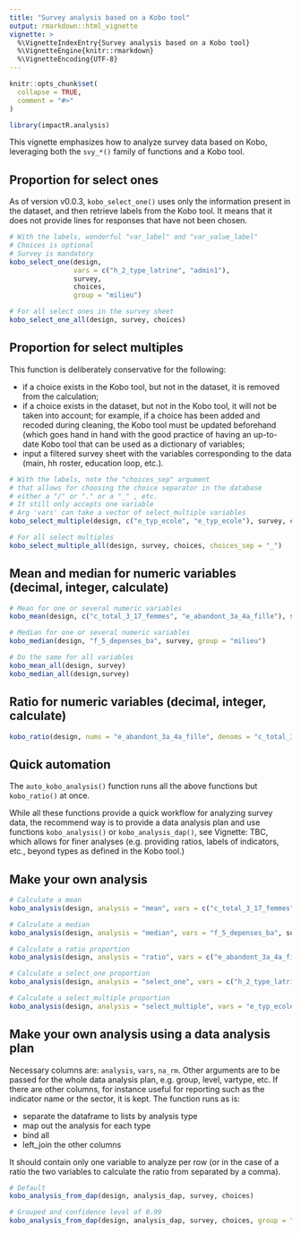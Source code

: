 ```yaml
---
title: "Survey analysis based on a Kobo tool"
output: rmarkdown::html_vignette
vignette: >
  %\VignetteIndexEntry{Survey analysis based on a Kobo tool}
  %\VignetteEngine{knitr::rmarkdown}
  %\VignetteEncoding{UTF-8}
---
```


```r
knitr::opts_chunk$set(
  collapse = TRUE,
  comment = "#>"
)
```

```r
library(impactR.analysis)
```

This vignette emphasizes how to analyze survey data based on Kobo, leveraging both the `svy_*()` family of functions and a Kobo tool. 

## Proportion for select ones

As of version v0.0.3, `kobo_select_one()` uses only the information present in the dataset, and then retrieve labels from the Kobo tool. It means that it does not provide lines for responses that have not been chosen. 

```r

# With the labels, wonderful "var_label" and "var_value_label"
# Choices is optional
# Survey is mandatory
kobo_select_one(design, 
                vars = c("h_2_type_latrine", "admin1"), 
                survey, 
                choices, 
                group = "milieu")

# For all select ones in the survey sheet
kobo_select_one_all(design, survey, choices)
```

## Proportion for select multiples

This function is deliberately conservative for the following:

- if a choice exists in the Kobo tool, but not in the dataset, it is removed from the calculation;
- if a choice exists in the dataset, but not in the Kobo tool, it will not be taken into account; for example, if a choice has been added and recoded during cleaning, the Kobo tool must be updated beforehand (which goes hand in hand with the good practice of having an up-to-date Kobo tool that can be used as a dictionary of variables;
- input a filtered survey sheet with the variables corresponding to the data (main, hh roster, education loop, etc.).

```r
# With the labels, note the "choices_sep" argument
# that allows for choosing the choice separator in the database
# either a "/" or "." or a "_" , etc.
# It still only accepts one variable
# Arg 'vars' can take a vector of select_multiple variables
kobo_select_multiple(design, c("e_typ_ecole", "e_typ_ecole"), survey, choices, choices_sep = "_")

# For all select multiples
kobo_select_multiple_all(design, survey, choices, choices_sep = "_")
```

## Mean and median for numeric variables (decimal, integer, calculate)

```r
# Mean for one or several numeric variables
kobo_mean(design, c("c_total_3_17_femmes", "e_abandont_3a_4a_fille"), survey)

# Median for one or several numeric variables
kobo_median(design, "f_5_depenses_ba", survey, group = "milieu")

# Do the same for all variables
kobo_mean_all(design, survey)
kobo_median_all(design,survey)
```

## Ratio for numeric variables (decimal, integer, calculate)

```r
kobo_ratio(design, nums = "e_abandont_3a_4a_fille", denoms = "c_total_3_17_femmes", survey = survey)
```



## Quick automation

The `auto_kobo_analysis()` function runs all the above functions but `kobo_ratio()` at once.

While all these functions provide a quick workflow for analyzing survey data, the recommend way is to provide a data analysis plan and use functions `kobo_analysis()` or `kobo_analysis_dap()`, see Vignette: TBC, which allows for finer analyses (e.g. providing ratios, labels of indicators, etc., beyond types as defined in the Kobo tool.)

## Make your own analysis 
```r
# Calculate a mean
kobo_analysis(design, analysis = "mean", vars = c("c_total_3_17_femmes", "e_abandont_3a_4a_fille"), survey)

# Calculate a median
kobo_analysis(design, analysis = "median", vars = "f_5_depenses_ba", survey)

# Calculate a ratio proportion
kobo_analysis(design, analysis = "ratio", vars = c("e_abandont_3a_4a_fille" = "c_total_3_17_femmes"), survey)

# Calculate a select_one proportion
kobo_analysis(design, analysis = "select_one", vars = c("h_2_type_latrine", "admin1"), survey, choices, na_rm = F)

# Calculate a select_multiple proportion
kobo_analysis(design, analysis = "select_multiple", vars = "e_typ_ecole", survey, choices)

```

## Make your own analysis using a data analysis plan

Necessary columns are: `analysis`, `vars`, `na_rm`. Other arguments are to be passed for the whole data analysis plan, e.g. group, level, vartype, etc. If there are other columns, for instance useful for reporting such as the indicator name or the sector, it is kept. The function runs as is:

- separate the dataframe to lists by analysis type
- map out the analysis for each type
- bind all
- left_join the other columns

It should contain only one variable to analyze per row (or in the case of a ratio the two variables to calculate the ratio from separated by a comma).

```r
# Default
kobo_analysis_from_dap(design, analysis_dap, survey, choices)

# Grouped and confidence level of 0.99
kobo_analysis_from_dap(design, analysis_dap, survey, choices, group = "milieu", level = 0.99)

```

